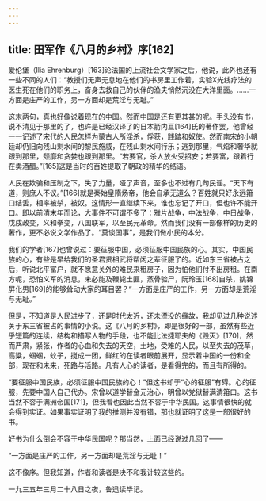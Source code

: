 ```yaml
---
---
---
```

title: 田军作《八月的乡村》序[162]
---




爱伦堡（Ilia Ehrenburg）[163]论法国的上流社会文学家之后，他说，此外也还有一些不同的人们：“教授们无声无息地在他们的书房里工作着，实验X光线疗法的医生死在他们的职务上，奋身去救自己的伙伴的渔夫悄然沉没在大洋里面。……一方面是庄严的工作，另一方面却是荒淫与无耻。”

这末两句，真也好像说着现在的中国。然而中国是还有更其甚的呢。手头没有书，说不清见于那里的了，也许是已经汉译了的日本箭内亘[164]氏的著作罢，他曾经一一记述了宋代的人民怎样为蒙古人所淫杀，俘获，践踏和奴使。然而南宋的小朝廷却仍旧向残山剩水间的黎民施威，在残山剩水间行乐；逃到那里，气焰和奢华就跟到那里，颓靡和贪婪也跟到那里。“若要官，杀人放火受招安；若要富，跟着行在卖酒醋。”[165]这是当时的百姓提取了朝政的精华的结语。

人民在欺骗和压制之下，失了力量，哑了声音，至多也不过有几句民谣。“天下有道，则庶人不议。”[166]就是秦始皇隋炀帝，他会自承无道么？百姓就只好永远箝口结舌，相率被杀，被奴。这情形一直继续下来，谁也忘记了开口，但也许不能开口。即以前清末年而论，大事件不可谓不多了：雅片战争，中法战争，中日战争，戊戌政变，义和拳变，八国联军，以至民元革命。然而我们没有一部像样的历史的著作，更不必说文学作品了。“莫谈国事”，是我们做小民的本分。

我们的学者[167]也曾说过：要征服中国，必须征服中国民族的心。其实，中国民族的心，有些是早给我们的圣君贤相武将帮闲之辈征服了的。近如东三省被占之后，听说北平富户，就不愿意关外的难民来租房子，因为怕他们付不出房租。在南方呢，恐怕义军的消息，未必能及鞭毙土匪，蒸骨验尸，阮玲玉[168]自杀，姚锦屏化男[169]的能够耸动大家的耳目罢？“一方面是庄严的工作，另一方面却是荒淫与无耻。”

但是，不知道是人民进步了，还是时代太近，还未湮没的缘故，我却见过几种说述关于东三省被占的事情的小说。这《八月的乡村》，即是很好的一部，虽然有些近乎短篇的连续，结构和描写人物的手段，也不能比法捷耶夫的《毁灭》[170]，然而严肃，紧张，作者的心血和失去的天空，土地，受难的人民，以至失去的茂草，高粱，蝈蝈，蚊子，搅成一团，鲜红的在读者眼前展开，显示着中国的一份和全部，现在和未来，死路与活路。凡有人心的读者，是看得完的，而且有所得的。

“要征服中国民族，必须征服中国民族的心！”但这书却于“心的征服”有碍。心的征服，先要中国人自己代办。宋曾以道学替金元治心，明曾以党狱替满清箝口。这书当然不容于满洲帝国[171]，但我看也因此当然不容于中华民国。这事情很快的就会得到实证。如果事实证明了我的推测并没有错，那也就证明了这是一部很好的书。

好书为什么倒会不容于中华民国呢？那当然，上面已经说过几回了——

“一方面是庄严的工作，另一方面却是荒淫与无耻！”

这不像序。但我知道，作者和读者是决不和我计较这些的。

一九三五年三月二十八日之夜，鲁迅读毕记。